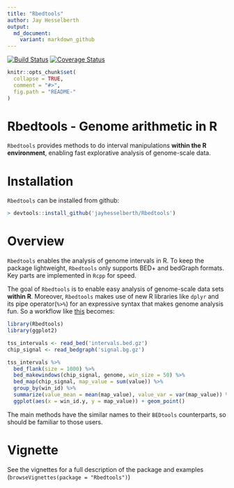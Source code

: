 ```yaml
---
title: "Rbedtools"
author: Jay Hesselberth
output:
  md_document:
    variant: markdown_github
---
```


[![Build Status](https://travis-ci.com/jayhesselberth/Rbedtools.svg?token=Q9WRSyqYnpS7KpFfTscp&branch=master)](https://travis-ci.com/jayhesselberth/Rbedtools)
[![Coverage Status](https://img.shields.io/codecov/c/github/jayhesselberth/Rbedtools/master.svg)](https://codecov.io/github/jayhesselberth/Rbedtools?branch=master)

```r
knitr::opts_chunk$set(
  collapse = TRUE,
  comment = "#>",
  fig.path = "README-"
)
```

# Rbedtools - Genome arithmetic in R

`Rbedtools` provides methods to do interval manipulations **within the R environment**, enabling fast explorative analysis of genome-scale data.

# Installation

`Rbedtools` can be installed from github:

```r
> devtools::install_github('jayhesselberth/Rbedtools')
```

# Overview

`Rbedtools` enables the analysis of genome intervals in R. To keep the package lightweight, `Rbedtools` only supports BED+ and bedGraph formats. Key parts are implemented in `Rcpp` for speed.

The goal of `Rbedtools` is to enable easy analysis of genome-scale data sets **within R**. Moreover, `Rbedtools` makes use of new R libraries like `dplyr` and its pipe operator(`%>%`) for an expressive syntax that makes genome analysis fun. So a workflow like [this](https://github.com/arq5x/bedtools-protocols/blob/master/bedtools.md#bp3-plot-transcription-factor-occupancy-surrounding-the-transcription-start-site) becomes:

```r
library(Rbedtools)
library(ggplot2)

tss_intervals <- read_bed('intervals.bed.gz')
chip_signal <- read_bedgraph('signal.bg.gz')

tss_intervals %>%
  bed_flank(size = 1000) %>%
  bed_makewindows(chip_signal, genome, win_size = 50) %>%
  bed_map(chip_signal, map_value = sum(value)) %>%
  group_by(win_id) %>%
  summarize(value_mean = mean(map_value), value_var = var(map_value)) %>%
  ggplot(aes(x = win_id.y, y = map_value)) + geom_point()
```

The main methods have the similar names to their `BEDtools` counterparts, so should be familiar to those users.
 
# Vignette

See the vignettes for a full description of the package and examples (`browseVignettes(package = "Rbedtools")`)
